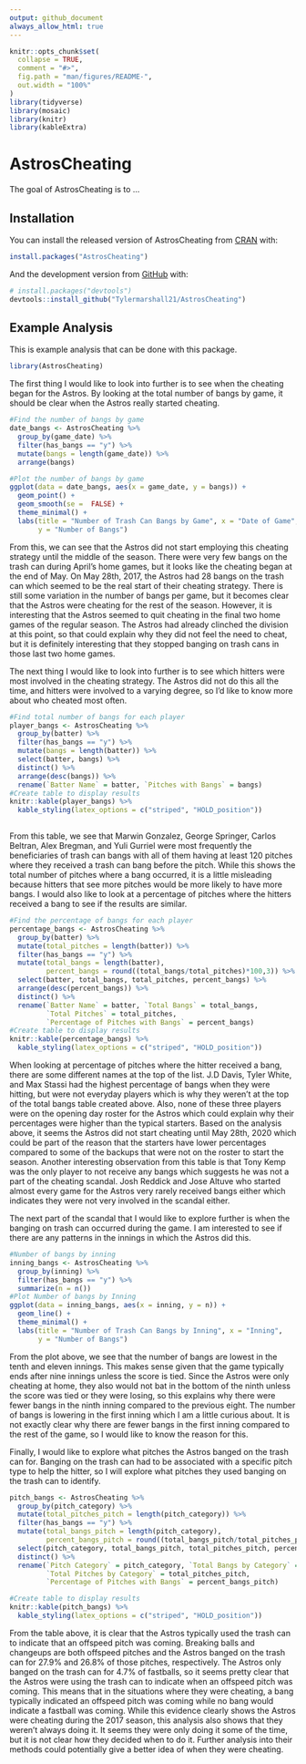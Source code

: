 ```yaml
---
output: github_document
always_allow_html: true
---
```


<!-- README.md is generated from README.Rmd. Please edit that file -->

```r
knitr::opts_chunk$set(
  collapse = TRUE,
  comment = "#>",
  fig.path = "man/figures/README-",
  out.width = "100%"
)
library(tidyverse)
library(mosaic)
library(knitr)
library(kableExtra)
```

# AstrosCheating

<!-- badges: start -->
<!-- badges: end -->

The goal of AstrosCheating is to ...

## Installation

You can install the released version of AstrosCheating from [CRAN](https://CRAN.R-project.org) with:

``` r
install.packages("AstrosCheating")
```

And the development version from [GitHub](https://github.com/) with:

``` r
# install.packages("devtools")
devtools::install_github("Tylermarshall21/AstrosCheating")
```
## Example Analysis

This is example analysis that can be done with this package.

```r
library(AstrosCheating)


```
The first thing I would like to look into further is to see when the cheating began for the Astros. By looking at the total number of bangs by game, it should be clear when the Astros really started cheating.

```r
#Find the number of bangs by game
date_bangs <- AstrosCheating %>%
  group_by(game_date) %>%
  filter(has_bangs == "y") %>%
  mutate(bangs = length(game_date)) %>%
  arrange(bangs)

#Plot the number of bangs by game
ggplot(data = date_bangs, aes(x = game_date, y = bangs)) +
  geom_point() +
  geom_smooth(se =  FALSE) + 
  theme_minimal() +
  labs(title = "Number of Trash Can Bangs by Game", x = "Date of Game",
       y = "Number of Bangs")
```


From this, we can see that the Astros did not start employing this cheating strategy until the middle of the season. There were very few bangs on the trash can during April's home games, but it looks like the cheating began at the end of May. On May 28th, 2017, the Astros had 28 bangs on the trash can which seemed to be the real start of their cheating strategy. There is still some variation in the number of bangs per game, but it becomes clear that the Astros were cheating for the rest of the season. However, it is interesting that the Astros seemed to quit cheating in the final two home games of the regular season. The Astros had already clinched the division at this point, so that could explain why they did not feel the need to cheat, but it is definitely interesting that they stopped banging on trash cans in those last two home games.

The next thing I would like to look into further is to see which hitters were most involved
in the cheating strategy. The Astros did not do this all the time, and hitters were involved to a varying degree, so I'd like to know more about who cheated most often.


```r
#Find total number of bangs for each player
player_bangs <- AstrosCheating %>%
  group_by(batter) %>%
  filter(has_bangs == "y") %>%
  mutate(bangs = length(batter)) %>%
  select(batter, bangs) %>%
  distinct() %>%
  arrange(desc(bangs)) %>%
  rename(`Batter Name` = batter, `Pitches with Bangs` = bangs)
#Create table to display results
knitr::kable(player_bangs) %>%
  kable_styling(latex_options = c("striped", "HOLD_position"))
  
```

From this table, we see that Marwin Gonzalez, George Springer, Carlos Beltran, Alex Bregman, and Yuli Gurriel were most frequently the beneficiaries of trash can bangs with all of them having at least 120 pitches where they received a trash can bang before the pitch. While this shows the total number of pitches where a bang occurred, it is a little misleading because hitters that see more pitches would be more likely to have more bangs. I would also like to look at a percentage of pitches where the hitters received a bang to see if the results are similar. 


```r
#Find the percentage of bangs for each player
percentage_bangs <- AstrosCheating %>%
  group_by(batter) %>%
  mutate(total_pitches = length(batter)) %>%
  filter(has_bangs == "y") %>%
  mutate(total_bangs = length(batter),
         percent_bangs = round((total_bangs/total_pitches)*100,3)) %>%
  select(batter, total_bangs, total_pitches, percent_bangs) %>%
  arrange(desc(percent_bangs)) %>%
  distinct() %>%
  rename(`Batter Name` = batter, `Total Bangs` = total_bangs, 
         `Total Pitches` = total_pitches, 
         `Percentage of Pitches with Bangs` = percent_bangs)
#Create table to display results
knitr::kable(percentage_bangs) %>%
  kable_styling(latex_options = c("striped", "HOLD_position"))
```

When looking at percentage of pitches where the hitter received a bang, there are some different names at the top of the list. J.D Davis, Tyler White, and Max Stassi had the highest percentage of bangs when they were hitting, but were not everyday players which is why they weren't at the top of the total bangs table created above. Also, none of these three players were on the opening day roster for the Astros which could explain why their percentages were higher than the typical starters. Based on the analysis above, it seems the Astros did not start cheating until May 28th, 2020 which could be part of the reason that the starters have lower percentages compared to some of the backups that were not on the roster to start the season. Another interesting observation from this table is that Tony Kemp was the only player to not receive any bangs which suggests he was not a part of the cheating scandal. Josh Reddick and Jose Altuve who started almost every game for the Astros very rarely received bangs either which indicates they were not very involved in the scandal either. 


The next part of the scandal that I would like to explore further is when the banging on trash can occurred during the game. I am interested to see if there are any patterns in the innings in which the Astros did this.

```r
#Number of bangs by inning
inning_bangs <- AstrosCheating %>%
  group_by(inning) %>%
  filter(has_bangs == "y") %>%
  summarize(n = n())
#Plot Number of bangs by Inning
ggplot(data = inning_bangs, aes(x = inning, y = n)) +
  geom_line() +
  theme_minimal() +
  labs(title = "Number of Trash Can Bangs by Inning", x = "Inning",
       y = "Number of Bangs")
```


From the plot above, we see that the number of bangs are lowest in the tenth and eleven innings. This makes sense given that the game typically ends after nine innings unless the score is tied. Since the Astros were only cheating at home, they also would not bat in the bottom of the ninth unless the score was tied or they were losing, so this explains why there were fewer bangs in the ninth inning compared to the previous eight. The number of bangs is lowering in the first inning which I am a little curious about. It is not exactly clear why there are fewer bangs in the first inning compared to the rest of the game, so I would like to know the reason for this.

Finally, I would like to explore what pitches the Astros banged on the trash can for. Banging on the trash can had to be associated with a specific pitch type to help the hitter, so I will explore what pitches they used banging on the trash can to identify.


```r
pitch_bangs <- AstrosCheating %>%
  group_by(pitch_category) %>%
  mutate(total_pitches_pitch = length(pitch_category)) %>%
  filter(has_bangs == "y") %>%
  mutate(total_bangs_pitch = length(pitch_category),
         percent_bangs_pitch = round((total_bangs_pitch/total_pitches_pitch)*100,3)) %>%
  select(pitch_category, total_bangs_pitch, total_pitches_pitch, percent_bangs_pitch) %>%
  distinct() %>%
  rename(`Pitch Category` = pitch_category, `Total Bangs by Category` = total_bangs_pitch,
         `Total Pitches by Category` = total_pitches_pitch,
         `Percentage of Pitches with Bangs` = percent_bangs_pitch)

#Create table to display results
knitr::kable(pitch_bangs) %>%
  kable_styling(latex_options = c("striped", "HOLD_position"))
```



From the table above, it is clear that the Astros typically used the trash can to indicate that an offspeed pitch was coming. Breaking balls and changeups are both offspeed pitches and the Astros banged on the trash can for 27.9% and 26.8% of those pitches, respectively. The Astros only banged on the trash can for 4.7% of fastballs, so it seems pretty clear that the Astros were using the trash can to indicate when an offspeed pitch was coming. This means that in the situations where they were cheating, a bang typically indicated an offspeed pitch was coming while no bang would indicate a fastball was coming. While this evidence clearly shows the Astros were cheating during the 2017 season, this analysis also shows that they weren't always doing it. It seems they were only doing it some of the time, but it is not clear how they decided when to do it. Further analysis into their methods could potentially give a better idea of when they were cheating.

